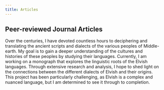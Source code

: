```yaml
---
title: Articles
---
```


## Peer-reviewed Journal Articles 

Over the centuries, I have devoted countless hours to deciphering and translating the ancient scripts and dialects of the various peoples of Middle-earth. My goal is to gain a deeper understanding of the cultures and histories of these peoples by studying their languages. Currently, I am working on a monograph that explores the linguistic roots of the Elvish languages. Through extensive research and analysis, I hope to shed light on the connections between the different dialects of Elvish and their origins. This project has been particularly challenging, as Elvish is a complex and nuanced language, but I am determined to see it through to completion.
